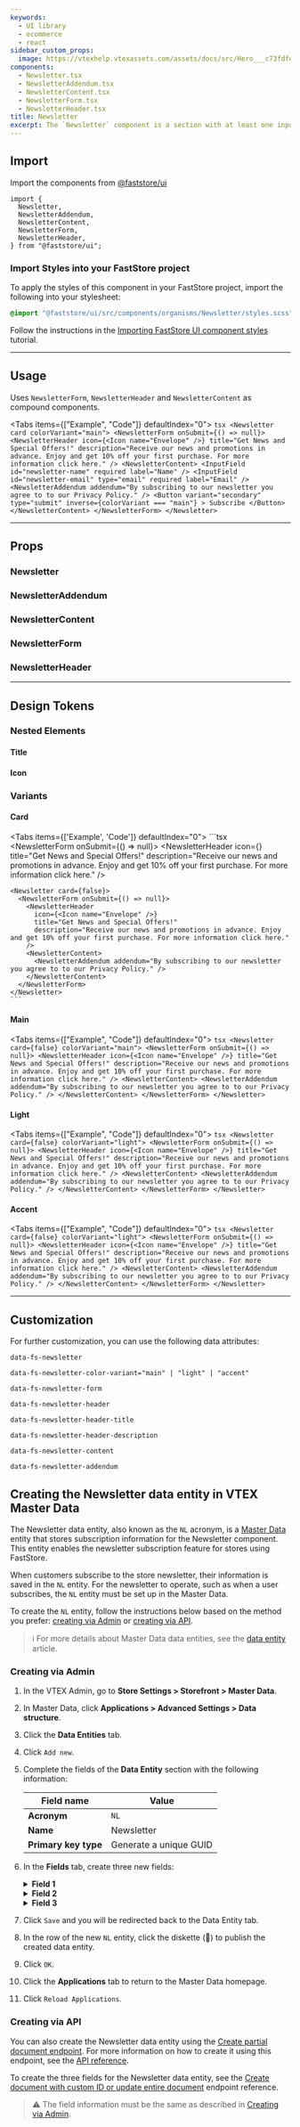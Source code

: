 ```yaml
---
keywords:
  - UI library
  - ecommerce
  - react
sidebar_custom_props:
  image: https://vtexhelp.vtexassets.com/assets/docs/src/Hero___c73fdfe80ce87c2ccc4701c07e9d5398.png
components:
  - Newsletter.tsx
  - NewsletterAddendum.tsx
  - NewsletterContent.tsx
  - NewsletterForm.tsx
  - NewsletterHeader.tsx
title: Newsletter
excerpt: The `Newsletter` component is a section with at least one input text with an action allowing users to submit their input.
---
```


## Import

Import the components from [@faststore/ui](/../docs/guides/faststore/components-index)

```tsx
import {
  Newsletter,
  NewsletterAddendum,
  NewsletterContent,
  NewsletterForm,
  NewsletterHeader,
} from "@faststore/ui";
```

### Import Styles into your FastStore project

To apply the styles of this component in your FastStore project, import the following into your stylesheet:

```scss
@import "@faststore/ui/src/components/organisms/Newsletter/styles.scss";
```

Follow the instructions in the [Importing FastStore UI component styles](https://developers.vtex.com/docs/guides/faststore/using-themes-importing-ui-components-styles) tutorial.

---

## Usage

Uses `NewsletterForm`, `NewsletterHeader` and `NewsletterContent` as compound components.

<Tabs items={["Example", "Code"]} defaultIndex="0">
  <Tab>
    <OverviewSection>
      <NewsletterUsage />
    </OverviewSection>
  </Tab>
  <Tab>
    ```tsx
    <Newsletter card colorVariant="main">
      <NewsletterForm onSubmit={() => null}>
        <NewsletterHeader
          icon={<Icon name="Envelope" />}
          title="Get News and Special Offers!"
          description="Receive our news and promotions in advance. Enjoy and get 10% off your first purchase. For more information click here."
        />
        <NewsletterContent>
          <InputField id="newsletter-name" required label="Name" />
          <InputField
            id="newsletter-email"
            type="email"
            required
            label="Email"
          />
          <NewsletterAddendum addendum="By subscribing to our newsletter you agree to to our Privacy Policy." />
          <Button
            variant="secondary"
            type="submit"
            inverse={colorVariant === "main"}
          >
            Subscribe
          </Button>
        </NewsletterContent>
      </NewsletterForm>
    </Newsletter>
    ```
  </Tab>
</Tabs>

---

## Props

### Newsletter

<ComponentPropsSection component="Newsletter" />

### NewsletterAddendum

<ComponentPropsSection component="NewsletterAddendum" />

### NewsletterContent

<ComponentPropsSection component="NewsletterContent" />

### NewsletterForm

<ComponentPropsSection component="NewsletterForm" />

### NewsletterHeader

<ComponentPropsSection component="NewsletterHeader" />

---

## Design Tokens

<TokenTable>
  <TokenRow
    token="--fs-newsletter-padding-mobile"
    value="var(--fs-spacing-5)"
  />
  <TokenRow
    token="--fs-newsletter-padding-desktop"
    value="var(--fs-spacing-9) 10%"
  />
  <TokenRow
    token="--fs-newsletter-border-radius"
    value="var(--fs-border-radius)"
  />
</TokenTable>

### Nested Elements

#### Title

<TokenTable>
  <TokenRow
    token="--fs-newsletter-title-size"
    value="var(--fs-text-size-title-section)"
  />
  <TokenRow
    token="--fs-newsletter-title-weight"
    value="var(--fs-text-weight-bold)"
  />
</TokenTable>

#### Icon

<TokenTable>
  <TokenRow token="--fs-newsletter-icon-size" value="var(--fs-spacing-5)" />
</TokenTable>

### Variants

#### Card

<Tabs items={['Example', 'Code']} defaultIndex="0">
  <Tab>
    <OverviewSection>
      <NewsletterUsage card/>
    </OverviewSection>
    <OverviewSection>
      <NewsletterUsage />
    </OverviewSection>
  </Tab>
  <Tab>
    ```tsx
    <Newsletter card>
      <NewsletterForm onSubmit={() => null}>
        <NewsletterHeader
          icon={<Icon name="Envelope" />}
          title="Get News and Special Offers!"
          description="Receive our news and promotions in advance. Enjoy and get 10% off your first purchase. For more information click here."
        />
        <NewsletterContent>
          <NewsletterAddendum addendum="By subscribing to our newsletter you agree to to our Privacy Policy." />
        </NewsletterContent>
      </NewsletterForm>
    </Newsletter>

    <Newsletter card={false}>
      <NewsletterForm onSubmit={() => null}>
        <NewsletterHeader
          icon={<Icon name="Envelope" />}
          title="Get News and Special Offers!"
          description="Receive our news and promotions in advance. Enjoy and get 10% off your first purchase. For more information click here."
        />
        <NewsletterContent>
          <NewsletterAddendum addendum="By subscribing to our newsletter you agree to to our Privacy Policy." />
        </NewsletterContent>
      </NewsletterForm>
    </Newsletter>
    ```

  </Tab>
</Tabs>

<TokenTable>
  <TokenRow
    token="--fs-newsletter-card-border-radius"
    value="var(--fs-border-radius)"
  />
</TokenTable>

#### Main

<Tabs items={["Example", "Code"]} defaultIndex="0">
  <Tab>
    <OverviewSection>
      <NewsletterUsage />
    </OverviewSection>
  </Tab>
  <Tab>
    ```tsx
    <Newsletter card={false} colorVariant="main">
      <NewsletterForm onSubmit={() => null}>
        <NewsletterHeader
          icon={<Icon name="Envelope" />}
          title="Get News and Special Offers!"
          description="Receive our news and promotions in advance. Enjoy and get 10% off your first purchase. For more information click here."
        />
        <NewsletterContent>
          <NewsletterAddendum addendum="By subscribing to our newsletter you agree to to our Privacy Policy." />
        </NewsletterContent>
      </NewsletterForm>
    </Newsletter>
    ```
  </Tab>
</Tabs>

<TokenTable>
  <TokenRow
    token="--fs-newsletter-main-bkg-color"
    value="var(--fs-color-primary-bkg)"
  />
  <TokenRow
    token="--fs-newsletter-main-text-color"
    value="var(--fs-color-primary-text)"
  />
</TokenTable>

#### Light

<Tabs items={["Example", "Code"]} defaultIndex="0">
  <Tab>
    <OverviewSection>
      <NewsletterUsage colorVariant="light" />
    </OverviewSection>
  </Tab>
  <Tab>
    ```tsx
    <Newsletter card={false} colorVariant="light">
      <NewsletterForm onSubmit={() => null}>
        <NewsletterHeader
          icon={<Icon name="Envelope" />}
          title="Get News and Special Offers!"
          description="Receive our news and promotions in advance. Enjoy and get 10% off your first purchase. For more information click here."
        />
        <NewsletterContent>
          <NewsletterAddendum addendum="By subscribing to our newsletter you agree to to our Privacy Policy." />
        </NewsletterContent>
      </NewsletterForm>
    </Newsletter>
    ```
  </Tab>
</Tabs>

<TokenTable>
  <TokenRow
    token="--fs-newsletter-light-bkg-color"
    value="var(--fs-color-secondary-bkg-light)"
  />
  <TokenRow
    token="--fs-newsletter-light-text-color"
    value="var(--fs-color-text-display)"
  />
</TokenTable>

#### Accent

<Tabs items={["Example", "Code"]} defaultIndex="0">
  <Tab>
    <OverviewSection>
      <NewsletterUsage colorVariant="accent" />
    </OverviewSection>
  </Tab>
  <Tab>
    ```tsx
    <Newsletter card={false} colorVariant="light">
      <NewsletterForm onSubmit={() => null}>
        <NewsletterHeader
          icon={<Icon name="Envelope" />}
          title="Get News and Special Offers!"
          description="Receive our news and promotions in advance. Enjoy and get 10% off your first purchase. For more information click here."
        />
        <NewsletterContent>
          <NewsletterAddendum addendum="By subscribing to our newsletter you agree to to our Privacy Policy." />
        </NewsletterContent>
      </NewsletterForm>
    </Newsletter>
    ```
  </Tab>
</Tabs>

<TokenTable>
  <TokenRow
    token="--fs-newsletter-accent-bkg-color"
    value="var(--fs-color-highlighted-bkg)"
  />
  <TokenRow
    token="--fs-newsletter-accent-text-color"
    value="var(--fs-newsletter-light-text-color)"
  />
</TokenTable>

---

## Customization

For further customization, you can use the following data attributes:

`data-fs-newsletter`

`data-fs-newsletter-color-variant="main" | "light" | "accent"`

`data-fs-newsletter-form`

`data-fs-newsletter-header`

`data-fs-newsletter-header-title`

`data-fs-newsletter-header-description`

`data-fs-newsletter-content`

`data-fs-newsletter-addendum`

## Creating the Newsletter data entity in VTEX Master Data

The Newsletter data entity, also known as the `NL` acronym, is a [Master Data](https://help.vtex.com/en/tutorial/master-data--4otjBnR27u4WUIciQsmkAw?&utm_source=autocomplete) entity that stores subscription information for the Newsletter component. This entity enables the newsletter subscription feature for stores using FastStore.

When customers subscribe to the store newsletter, their information is saved in the `NL` entity. For the newsletter to operate, such as when a user subscribes, the `NL` entity must be set up in the Master Data.

To create the `NL` entity, follow the instructions below based on the method you prefer: [creating via Admin](#creating-via-admin) or [creating via API](#creating-via-api).

> ℹ For more details about Master Data data entities, see the [data entity](https://help.vtex.com/en/tutorial/data-entity--tutorials_1265?&utm_source=autocomplete#creating-data-entities) article.

### Creating via Admin

1. In the VTEX Admin, go to **Store Settings > Storefront > Master Data**.
2. In Master Data, click **Applications > Advanced Settings > Data structure**.
3. Click the **Data Entities** tab.
4. Click `Add new`.
5. Complete the fields of the **Data Entity** section with the following information:

    | **Field name**             | **Value**              |
    | -------------------------- | ---------------------- |
    | **Acronym**                | `NL`                   |
    | **Name**                   | Newsletter             |
    | **Primary key type**       | Generate a unique GUID |

6. In the **Fields** tab, create three new fields:

    <details>
    <summary><b>Field 1</b></summary>

    This field will store the customer's email address for newsletter subscription. 

    1. Click `New Field` and complete the field with the following values:
    
        | **Field name**   | **Value** |
        | ---------------- | --------- |
        | **Name**         | email     |
        | **Display Name** | Email     |
        | **Type**         | Email     |

    2. Click the gear icon (⚙️) to open the field configuration options and check all the following options:

        - **Is nullable?**
        - **Make readable without credentials**
        - **Allow editing without credentials**
        - **Allow filtering without credentials**

    3. In the **Search and filter settings** section, check the **Is searchable?** and **Is filterable?** options.
      
      ![newsletter-field-1](https://vtexhelp.vtexassets.com/assets/docs/src/newsletter-field-1___61c595999569e52175f1de93d9ecd8f0.png)

    </details>

    <details>
    <summary><b>Field 2</b></summary>

    This field will indicate whether the user chooses to receive the newsletter or not.

    1. Click `New Field` and complete the field with the following values:
    
        | **Field name**   | **Value**            |
        | ---------------- | -------------------- |
        | **Name**         | isNewsletterOptIn    |
        | **Display Name** | Receive newsletter?  |
        | **Type**         | Boolean              |

    2. Click the gear icon (⚙️) to open the field configuration options and check all the following options:

        - **Make readable without credentials**
        - **Allow editing without credentials**
        - **Allow filtering without credentials**

    3. In the **Search and filter settings** section, check the **Is searchable?** and **Is filterable?** options.
      
      ![newsletter-field-2](https://vtexhelp.vtexassets.com/assets/docs/src/newsletter-field-2___62281c88b10436ce052707080cc5173e.png)

    </details>

    <details>
    <summary><b>Field 3</b></summary>

    This field will store the user’s name. 

    1. Click `New Field` and complete the field with the following values:
    
        | **Field name**   | **Value**   |
        | ---------------- | ----------- |
        | **Name**         | name        |
        | **Display Name** | Name        |
        | **Type**         | Varchar 750 |

    2. Click the gear icon (⚙️) to open the field configuration options and check all the following options:

        - **Make readable without credentials**
        - **Allow editing without credentials**
        - **Allow filtering without credentials**

    3. In the **Search and filter settings** section, check the **Is searchable?** and **Is filterable?** options.
      
      ![newsletter-field-3](https://vtexhelp.vtexassets.com/assets/docs/src/newsletter-field-3___4e7d9fec7f0a827c5d49908df0e2f20b.png)

    </details>

7. Click `Save` and you will be redirected back to the Data Entity tab.
8. In the row of the new `NL` entity, click the diskette (💾) to publish the created data entity.
9. Click `OK`.
10. Click the **Applications** tab to return to the Master Data homepage.
11. Click `Reload Applications`.

### Creating via API

You can also create the Newsletter data entity using the [Create partial document endpoint](https://developers.vtex.com/docs/api-reference/masterdata-api#patch-/api/dataentities/-acronym-/documents). For more information on how to create it using this endpoint, see the [API reference](https://developers.vtex.com/docs/api-reference/masterdata-api#patch-/api/dataentities/-acronym-/documents).

To create the three fields for the Newsletter data entity, see the [Create document with custom ID or update entire document](https://developers.vtex.com/docs/api-reference/masterdata-api#put-/api/dataentities/-acronym-/documents/-id-) endpoint reference. 

> ⚠️ The field information must be the same as described in [Creating via Admin](#creating-via-admin).
